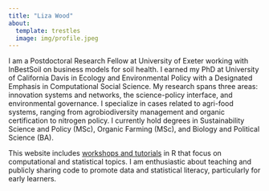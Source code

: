 ```yaml
---
title: "Liza Wood"
about:
  template: trestles
  image: img/profile.jpeg
---
```


I am a Postdoctoral Research Fellow at University of Exeter working with InBestSoil on business models for soil health. I earned my PhD at University of California Davis in Ecology and Environmental Policy with a Designated Emphasis in Computational Social Science. My research spans three areas: innovation systems and networks, the science-policy interface, and environmental governance. I specialize in cases related to agri-food systems, ranging from agrobiodiversity management and organic certification to nitrogen policy. I currently hold degrees in Sustainability Science and Policy (MSc), Organic Farming (MSc), and Biology and Political Science (BA).  


This website includes [workshops and tutorials](tutorials.html) in R that focus on computational and statistical topics. I am enthusiastic about teaching and publicly sharing code to promote data and statistical literacy, particularly for early learners.
